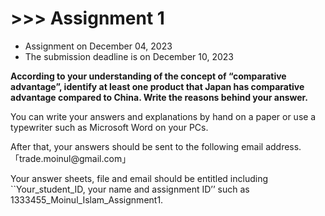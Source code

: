 # \>\>\> Assignment 1 {.unnumbered}

-   Assignment on December 04, 2023
-   The submission deadline is on December 10, 2023

**According to your understanding of the concept of "comparative advantage", identify at least one product that Japan has comparative advantage compared to China. Write the reasons behind your answer.**

You can write your answers and explanations by hand on a paper or use a typewriter such as Microsoft Word on your PCs.

After that, your answers should be sent to the following email address.「trade.moinul\@gmail.com」

Your answer sheets, file and email should be entitled including \`\`Your_student_ID, your name and assignment ID'' such as 1333455_Moinul_Islam_Assignment1.
